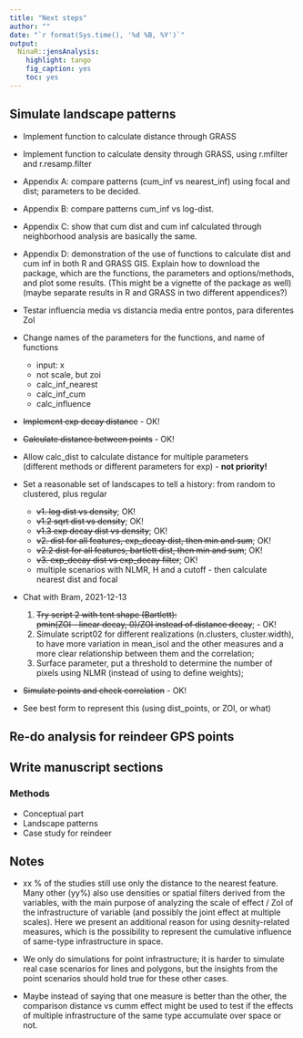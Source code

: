```yaml
---
title: "Next steps"
author: ""
date: "`r format(Sys.time(), '%d %B, %Y')`"
output: 
  NinaR::jensAnalysis:
    highlight: tango
    fig_caption: yes
    toc: yes
---
```



## Simulate landscape patterns

- Implement function to calculate distance through GRASS
- Implement function to calculate density through GRASS, using r.mfilter and r.resamp.filter

- Appendix A: compare patterns (cum_inf vs nearest_inf) using focal and dist; 
parameters to be decided.
- Appendix B: compare patterns cum_inf vs log-dist.
- Appendix C: show that cum dist and cum inf calculated through neighborhood analysis are 
basically the same.
- Appendix D: demonstration of the use of functions to calculate dist and cum inf in both 
R and GRASS GIS. Explain how to download the package, which are the functions, the parameters and
options/methods, and plot some results. (This might be a vignette of the package as well)
(maybe separate results in R and GRASS in two different appendices?)

- Testar influencia media vs distancia media entre pontos, para diferentes ZoI

- Change names of the parameters for the functions, and name of functions
  - input: x
  - not scale, but zoi
  - calc_inf_nearest
  - calc_inf_cum
  - calc_influence

- ~~Implement exp decay distance~~ - OK!

- ~~Calculate distance between points~~ - OK!

- Allow calc_dist to calculate distance for multiple parameters  
(different methods or different parameters for exp) - **not priority!**

- Set a reasonable set of landscapes to tell a history: from random to clustered, plus regular 
  - ~~v1. log dist vs density~~; OK!
  - ~~v1.2 sqrt dist vs density~~; OK!
  - ~~v1.3 exp decay dist vs density~~; OK!
  - ~~v2. dist for all features, exp_decay dist, then min and sum~~; OK!
  - ~~v2.2 dist for all features, bartlett dist, then min and sum~~; OK!
  - ~~v3. exp_decay dist vs exp_decay filter~~; OK!
  - multiple scenarios with NLMR, H and a cutoff - then calculate nearest dist and focal

- Chat with Bram, 2021-12-13

  1) ~~Try script 2 with tent shape (Bartlett):  
  pmin(ZOI - linear decay, 0)/ZOI instead of distance decay~~; - OK!
  2) Simulate script02 for different realizations (n.clusters, cluster.width), to have more variation in mean_isol and the other measures and a more clear relationship between them and the correlation;
  3) Surface parameter, put a threshold to determine the number of pixels using NLMR (instead of using to define weights);

- ~~Simulate points and check correlation~~ - OK!

- See best form to represent this (using dist_points, or ZOI, or what)

## Re-do analysis for reindeer GPS points



## Write manuscript sections

### Methods
  - Conceptual part
  - Landscape patterns
  - Case study for reindeer

## Notes

- xx % of the studies still use only the distance to the nearest feature. Many other (yy%) also
use densities or spatial filters derived from the variables, with the main purpose of
analyzing the scale of effect / ZoI of the infrastructure of variable (and possibly the joint
effect at multiple scales). Here we present an additional reason for using desnity-related
measures, which is the possibility to represent the cumulative influence of same-type 
infrastructure in space.

- We only do simulations for point infrastructure; it is harder to simulate real case scenarios for
lines and polygons, but the insights from the point scenarios should hold true for these other cases.

- Maybe instead of saying that one measure is better than the other, the comparison distance vs
cumm effect might be used to test if the effects of multiple infrastructure of the same type 
accumulate over space or not.